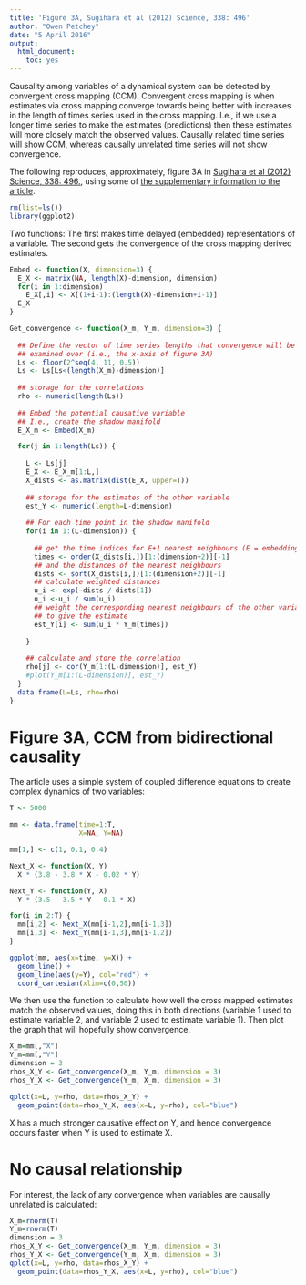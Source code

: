 ```yaml
---
title: 'Figure 3A, Sugihara et al (2012) Science, 338: 496'
author: "Owen Petchey"
date: "5 April 2016"
output: 
  html_document: 
    toc: yes
---
```


Causality among variables of a dynamical system can be detected by convergent cross mapping (CCM). Convergent cross mapping is when estimates via cross mapping converge towards being better with increases in the length of times series used in the cross mapping. I.e., if we use a longer time series to make the estimates (predictions) then these estimates will more closely match the observed values. Causally related time series will show CCM, whereas causally unrelated time series will not show convergence.

The following reproduces, approximately, figure 3A in [Sugihara et al (2012) Science, 338: 496.](http://science.sciencemag.org/content/338/6106/496.full), using some of [the supplementary information to the article](http://science.sciencemag.org/content/sci/suppl/2012/09/19/science.1227079.DC1/Sugihara.SM.pdf).

```r
rm(list=ls())
library(ggplot2)
```

Two functions: The first makes time delayed (embedded) representations of a variable. The second gets the convergence of the cross mapping derived estimates.

```r
Embed <- function(X, dimension=3) {
  E_X <- matrix(NA, length(X)-dimension, dimension)
  for(i in 1:dimension)
    E_X[,i] <- X[(1+i-1):(length(X)-dimension+i-1)]
  E_X
}

Get_convergence <- function(X_m, Y_m, dimension=3) {
  
  ## Define the vector of time series lengths that convergence will be
  ## examined over (i.e., the x-axis of figure 3A)
  Ls <- floor(2^seq(4, 11, 0.5))
  Ls <- Ls[Ls<(length(X_m)-dimension)]
  
  ## storage for the correlations
  rho <- numeric(length(Ls))
  
  ## Embed the potential causative variable
  ## I.e., create the shadow manifold
  E_X_m <- Embed(X_m)

  for(j in 1:length(Ls)) {
    
    L <- Ls[j]
    E_X <- E_X_m[1:L,] 
    X_dists <- as.matrix(dist(E_X, upper=T))
    
    ## storage for the estimates of the other variable
    est_Y <- numeric(length=L-dimension)
    
    ## For each time point in the shadow manifold
    for(i in 1:(L-dimension)) {
      
      ## get the time indices for E+1 nearest neighbours (E = embedding dimension)
      times <- order(X_dists[i,])[1:(dimension+2)][-1]
      ## and the distances of the nearest neighbours
      dists <- sort(X_dists[i,])[1:(dimension+2)][-1]
      ## calculate weighted distances
      u_i <- exp(-dists / dists[1])
      u_i <-u_i / sum(u_i)
      ## weight the corresponding nearest neighbours of the other variable
      ## to give the estimate
      est_Y[i] <- sum(u_i * Y_m[times])
      
    }
    
    ## calculate and store the correlation
    rho[j] <- cor(Y_m[1:(L-dimension)], est_Y)
    #plot(Y_m[1:(L-dimension)], est_Y)
  }
  data.frame(L=Ls, rho=rho)
}

```

# Figure 3A, CCM from bidirectional causality

The article uses a simple system of coupled difference equations to create complex dynamics of two variables:

```r
T <- 5000

mm <- data.frame(time=1:T,
                 X=NA, Y=NA)

mm[1,] <- c(1, 0.1, 0.4)

Next_X <- function(X, Y)
  X * (3.8 - 3.8 * X - 0.02 * Y)

Next_Y <- function(Y, X)
  Y * (3.5 - 3.5 * Y - 0.1 * X)

for(i in 2:T) {
  mm[i,2] <- Next_X(mm[i-1,2],mm[i-1,3])
  mm[i,3] <- Next_Y(mm[i-1,3],mm[i-1,2])
}

ggplot(mm, aes(x=time, y=X)) +
  geom_line() +
  geom_line(aes(y=Y), col="red") +
  coord_cartesian(xlim=c(0,50))

```

We then use the function to calculate how well the cross mapped estimates match the observed values, doing this in both directions (variable 1 used to estimate variable 2, and variable 2 used to estimate variable 1). Then plot the graph that will hopefully show convergence.

```r
X_m=mm[,"X"]
Y_m=mm[,"Y"]
dimension = 3
rhos_X_Y <- Get_convergence(X_m, Y_m, dimension = 3)
rhos_Y_X <- Get_convergence(Y_m, X_m, dimension = 3)

qplot(x=L, y=rho, data=rhos_X_Y) +
  geom_point(data=rhos_Y_X, aes(x=L, y=rho), col="blue")

```

X has a much stronger causative effect on Y, and hence convergence occurs faster when Y is used to estimate X.

# No causal relationship

For interest, the lack of any convergence when variables are causally unrelated is calculated:

```r
X_m=rnorm(T)
Y_m=rnorm(T)
dimension = 3
rhos_X_Y <- Get_convergence(X_m, Y_m, dimension = 3)
rhos_Y_X <- Get_convergence(Y_m, X_m, dimension = 3)
qplot(x=L, y=rho, data=rhos_X_Y) +
  geom_point(data=rhos_Y_X, aes(x=L, y=rho), col="blue")
```

